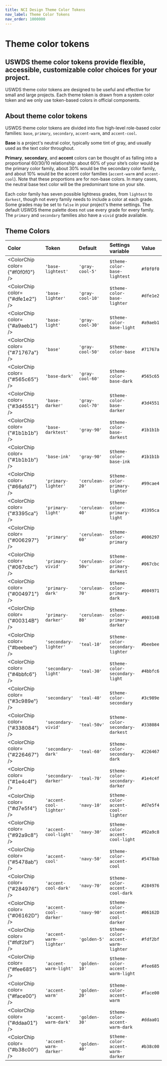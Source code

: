 ```yaml
---
title: NCI Design Theme Color Tokens
nav_label: Theme Color Tokens
nav_order: 1000000
---
```



# Theme color tokens

## USWDS theme color tokens provide flexible, accessible, customizable color choices for your project.

USWDS theme color tokens are designed to be useful and effective for small and large projects. Each theme token is drawn from a system color token and we only use token-based colors in official components.

## About theme color tokens

USWDS theme color tokens are divided into five high-level role-based color families: `base`, `primary`, `secondary`, `accent-warm`, and `accent-cool`.

**Base** is a project's neutral color, typically some tint of gray, and usually used as the text color throughout.

**Primary**, **secondary**, and **accent** colors can be thought of as falling into a proportional 60/30/10 relationship:
about 60% of your site’s color would be the primary color family, about 30% would be the secondary color family, and
about 10% would be the accent color families (`accent-warm` and `accent-cool`). Note that these proportions are for
non-base colors. In many cases, the neutral base text color will be the predominant tone on your site.

Each color family has seven possible lightness grades, from `lightest` to `darkest`, though not every family needs
to include a color at each grade. Some grades may be set to `false` in your project's theme settings. The default
USWDS theme palette does not use every grade for every family. The `primary` and `secondary` families also have a
`vivid` grade available.

## Theme Colors

| Color                           | Token                   | Default          | Settings variable                  | Value     |
| :------------------------------ | :---------------------- | :--------------- | :--------------------------------- | :-------- |
| <ColorChip color={"#f0f0f0"} /> | `'base-lightest'`       | `'gray-cool-5'`  | `$theme-color-base-lightest`       | `#f0f0f0` |
| <ColorChip color={"#dfe1e2"} /> | `'base-lighter'`        | `'gray-cool-10'` | `$theme-color-base-lighter`        | `#dfe1e2` |
| <ColorChip color={"#a9aeb1"} /> | `'base-light'`          | `'gray-cool-30'` | `$theme-color-base-light`          | `#a9aeb1` |
| <ColorChip color={"#71767a"} /> | `'base'`                | `'gray-cool-50'` | `$theme-color-base`                | `#71767a` |
| <ColorChip color={"#565c65"} /> | `'base-dark'`           | `'gray-cool-60'` | `$theme-color-base-dark`           | `#565c65` |
| <ColorChip color={"#3d4551"} /> | `'base-darker'`         | `'gray-cool-70'` | `$theme-color-base-darker`         | `#3d4551` |
| <ColorChip color={"#1b1b1b"} /> | `'base-darktest'`       | `'gray-90'`      | `$theme-color-base-darkest`        | `#1b1b1b` |
| <ColorChip color={"#1b1b1b"} /> | `'base-ink'`            | `'gray-90'`      | `$theme-color-base-ink`            | `#1b1b1b` |
| <ColorChip color={"#66afd7"} /> | `'primary-lighter'`     | `'cerulean-20'`  | `$theme-color-primary-lighter`     | `#99cae4` |
| <ColorChip color={"#3395ca"} /> | `'primary-light'`       | `'cerulean-40'`  | `$theme-color-primary-light`       | `#3395ca` |
| <ColorChip color={"#006297"} /> | `'primary'`             | `'cerulean-60'`  | `$theme-color-primary`             | `#006297` |
| <ColorChip color={"#067cbc"} /> | `'primary-vivid'`       | `'cerulean-50v'` | `$theme-color-primary-darkest`     | `#067cbc` |
| <ColorChip color={"#004971"} /> | `'primary-dark'`        | `'cerulean-70'`  | `$theme-color-primary-dark`        | `#004971` |
| <ColorChip color={"#00314B"} /> | `'primary-darker'`      | `'cerulean-80'`  | `$theme-color-primary-darker`      | `#00314B` |
| <ColorChip color={"#beebee"} /> | `'secondary-lighter'`   | `'teal-10'`      | `$theme-color-secondary-lighter`   | `#beebee` |
| <ColorChip color={"#4bbfc6"} /> | `'secondary-light'`     | `'teal-30'`      | `$theme-color-secondary-light`     | `#4bbfc6` |
| <ColorChip color={"#3c989e"} /> | `'secondary'`           | `'teal-40'`      | `$theme-color-secondary`           | `#3c989e` |
| <ColorChip color={"#338084"} /> | `'secondary-vivid'`     | `'teal-50v'`     | `$theme-color-secondary-darkest`   | `#338084` |
| <ColorChip color={"#226467"} /> | `'secondary-dark'`      | `'teal-60'`      | `$theme-color-secondary-dark`      | `#226467` |
| <ColorChip color={"#1e4c4f"} /> | `'secondary-darker'`    | `'teal-70'`      | `$theme-color-secondary-darker`    | `#1e4c4f` |
| <ColorChip color={"#d7e5f4"} /> | `'accent-cool-lighter'` | `'navy-10'`      | `$theme-color-accent-cool-lighter` | `#d7e5f4` |
| <ColorChip color={"#92a9c8"} /> | `'accent-cool-light'`   | `'navy-30'`      | `$theme-color-accent-cool-light`   | `#92a9c8` |
| <ColorChip color={"#5478ab"} /> | `'accent-cool'`         | `'navy-50'`      | `$theme-color-accent-cool`         | `#5478ab` |
| <ColorChip color={"#284976"} /> | `'accent-cool-dark'`    | `'navy-70'`      | `$theme-color-accent-cool-dark`    | `#284976` |
| <ColorChip color={"#06162D"} /> | `'accent-cool-darker'`  | `'navy-90'`      | `$theme-color-accent-cool-darker`  | `#06162D` |
| <ColorChip color={"#fdf2bf"} /> | `'accent-warm-lighter'` | `'golden-5'`     | `$theme-color-accent-warm-lighter` | `#fdf2bf` |
| <ColorChip color={"#fee685"} /> | `'accent-warm-light'`   | `'golden-10'`    | `$theme-color-accent-warm-light`   | `#fee685` |
| <ColorChip color={"#face00"} /> | `'accent-warm'`         | `'golden-20'`    | `$theme-color-accent-warm`         | `#face00` |
| <ColorChip color={"#ddaa01"} /> | `'accent-warm-dark'`    | `'golden-30'`    | `$theme-color-accent-warm-dark`    | `#ddaa01` |
| <ColorChip color={"#b38c00"} /> | `'accent-warm-darker'`  | `'golden-40'`    | `$theme-color-accent-warm-darker`  | `#b38c00` |

<br />
<br />
